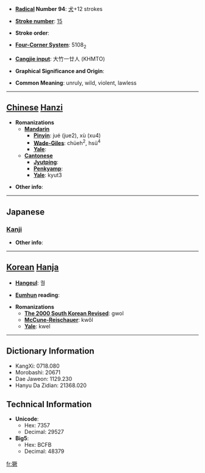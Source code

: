 * '''[[Wiktionary:Chinese radical index| Radical]] Number 94''': [[Wiktionary:Chinese radical index 犬|犬]]+12 strokes

* '''[[Wiktionary:Chinese total strokes index|Stroke number]]''': [[Wiktionary:Chinese total strokes index 15|15]]

* '''Stroke order''': 

* '''[[Wiktionary:Chinese four corner index|Four-Corner System]]''': 5108<sub>2</sub>

* '''[[Wiktionary:Chinese Cangjie index|Cangjie input]]''': 大竹一廿人 (KHMTO)

* '''Graphical Significance and Origin''': 

* '''Common Meaning''': unruly, wild, violent, lawless

----

== [[Chinese]] [[Hanzi]] ==

* '''Romanizations'''
** '''[[Mandarin]]'''
*** '''[[Pinyin]]''': jué (jue2), xù (xu4)
*** '''[[Wade-Giles]]''': chüeh<sup>2</sup>, hsü<sup>4</sup>
*** '''[[Yale]]''': 
** '''[[Cantonese]]'''
*** '''[[Jyutping]]''':
*** '''[[Penkyamp]]''': 
*** '''[[Yale]]''': kyut3

* '''Other info''': 

----

==Japanese==
===[[Kanji]]===
{{kanji|on readings=[[けつ]] (ketsu), [[かち]] (kachi)|kun readings=[[たける]] (takeru)}}

* '''Other info''':  

----

== [[Korean]] [[Hanja]] ==

* '''[[Hangeul]]''': 궐

* '''[[Eumhun]] reading''': 

* '''Romanizations'''
** '''[[The 2000 South Korean Revised Romanization|The 2000 South Korean Revised]]''': gwol
** '''[[McCune-Reischauer]]''': kwŏl
** '''[[Yale]]''': kwel

----

== Dictionary Information ==

* KangXi: 0718.080
* Morobashi: 20671
* Dae Jaweon: 1129.230
* Hanyu Da Zidian: 21368.020

== Technical Information ==

* '''Unicode''':
** Hex: 7357
** Decimal: 29527
* '''Big5''':
** Hex: BCFB
** Decimal: 48379

[[fr:獗]]